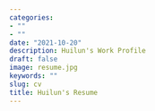 ```yaml
---
categories:
- ""
- ""
date: "2021-10-20"
description: Huilun's Work Profile
draft: false
image: resume.jpg
keywords: ""
slug: cv
title: Huilun's Resume
---
```

